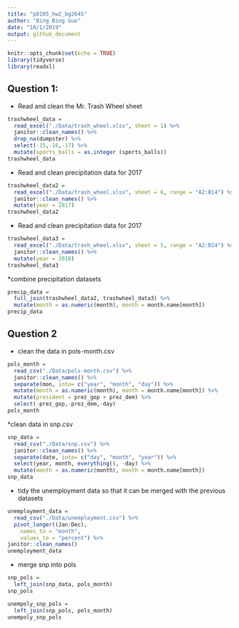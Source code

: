 ```yaml
---
title: "p8105_hw2_bg2645"
author: "Bing Bing Guo"
date: "10/1/2019"
output: github_document
---
```


```r
knitr::opts_chunk$set(echo = TRUE)
library(tidyverse)
library(readxl)
``` 

## Question 1: 
* Read and clean the Mr. Trash Wheel sheet
```r
trashwheel_data = 
  read_excel("./Data/trash_wheel.xlsx", sheet = 1) %>%
  janitor::clean_names() %>%
  drop_na(dumpster) %>%
  select(-15,-16,-17) %>%
  mutate(sports_balls = as.integer (sports_balls))
trashwheel_data
```
* Read and clean precipitation data for 2017 
```r
trashwheel_data2 = 
  read_excel("./Data/trash_wheel.xlsx", sheet = 6, range = "A2:B14") %>%
  janitor::clean_names() %>%
  mutate(year = 2017) 
trashwheel_data2
```
* Read and clean precipitation data for 2017 
```r
trashwheel_data3 = 
  read_excel("./Data/trash_wheel.xlsx", sheet = 5, range = "A2:B14") %>%
  janitor::clean_names() %>%
  mutate(year = 2018)
trashwheel_data3
```
*combine precipitation datasets
```r
precip_data = 
  full_join(trashwheel_data2, trashwheel_data3) %>%
  mutate(month = as.numeric(month), month = month.name[month])
precip_data
```

## Question 2
* clean the data in pols-month.csv 
```r
pols_month = 
  read_csv("./Data/pols-month.csv") %>% 
  janitor::clean_names() %>% 
  separate(mon, into= c("year", "month", "day")) %>% 
  mutate(month = as.numeric(month), month = month.name[month]) %>% 
  mutate(president = prez_gop + prez_dem) %>% 
  select(-prez_gop,-prez_dem,-day) 
pols_month
```
*clean data in snp.csv
```r
snp_data = 
  read_csv("./Data/snp.csv") %>% 
  janitor::clean_names() %>% 
  separate(date, into= c("day", "month", "year")) %>% 
  select(year, month, everything(), -day) %>% 
  mutate(month = as.numeric(month), month = month.name[month])
snp_data
```
* tidy the unemployment data so that it can be merged with the previous datasets

```r
unemployment_data = 
  read_csv("./Data/unemployment.csv") %>%
  pivot_longer((Jan:Dec),
    names_to = "month", 
    values_to = "percent") %>% 
janitor::clean_names() 
unemployment_data
```

* merge snp into pols 
```r
snp_pols = 
  left_join(snp_data, pols_month) 
snp_pols

unempoly_snp_pols = 
  left_join(snp_pols, pols_month) 
unempoly_snp_pols
```



